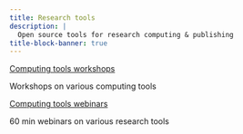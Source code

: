 ```yaml
---
title: Research tools
description: |
  Open source tools for research computing & publishing
title-block-banner: true
---
```


:::{layout="[[5, 5], [5, 5]]"}

:::{.card2 .mb-3}

:::{.card-body2}

[Computing tools workshops](quarto.qmd){.card-title2 .stretched-link}

[Workshops on various computing tools]{.text-muted}

:::

:::

:::{.card2 .mb-3}

:::{.card-body2}

[Computing tools webinars](quarto_webinar.qmd){.card-title2 .stretched-link}

[60 min webinars on various research tools]{.text-muted}

:::

:::

::::
